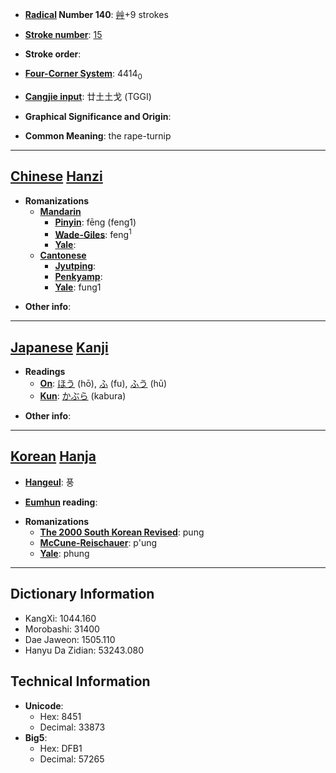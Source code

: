 * '''[[Wiktionary:Chinese radical index| Radical]] Number 140''': [[Wiktionary:Chinese radical index 艸|艸]]+9 strokes

* '''[[Wiktionary:Chinese total strokes index|Stroke number]]''': [[Wiktionary:Chinese total strokes index 15|15]]

* '''Stroke order''': 

* '''[[Wiktionary:Chinese four corner index|Four-Corner System]]''': 4414<sub>0</sub>

* '''[[Wiktionary:Chinese Cangjie index|Cangjie input]]''': 廿土土戈 (TGGI)

* '''Graphical Significance and Origin''': 

* '''Common Meaning''': the rape-turnip

----

== [[Chinese]] [[Hanzi]] ==

* '''Romanizations'''
** '''[[Mandarin]]'''
*** '''[[Pinyin]]''': fēng (feng1)
*** '''[[Wade-Giles]]''': feng<sup>1</sup>
*** '''[[Yale]]''': 
** '''[[Cantonese]]'''
*** '''[[Jyutping]]''':
*** '''[[Penkyamp]]''': 
*** '''[[Yale]]''': fung1

* '''Other info''': 

----

== [[Japanese]] [[Kanji]] ==

* '''Readings'''
** '''[[On]]''': [[ほう]] (hō), [[ふ]] (fu), [[ふう]] (hū)
** '''[[Kun]]''': [[かぶら]] (kabura)

* '''Other info''':  

----

== [[Korean]] [[Hanja]] ==

* '''[[Hangeul]]''': 풍

* '''[[Eumhun]] reading''': 

* '''Romanizations'''
** '''[[The 2000 South Korean Revised Romanization|The 2000 South Korean Revised]]''': pung
** '''[[McCune-Reischauer]]''': p'ung
** '''[[Yale]]''': phung

----

== Dictionary Information ==

* KangXi: 1044.160
* Morobashi: 31400
* Dae Jaweon: 1505.110
* Hanyu Da Zidian: 53243.080

== Technical Information ==

* '''Unicode''':
** Hex: 8451
** Decimal: 33873
* '''Big5''':
** Hex: DFB1
** Decimal: 57265